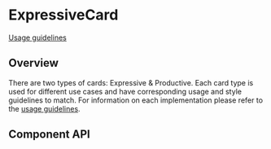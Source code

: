 <!-- `position:fixed` cause rendering issues, so do not render the modal -->


# ExpressiveCard

[Usage guidelines](https://pages.github.ibm.com/cdai-design/pal/components/card/overview)

## Overview

There are two types of cards: Expressive & Productive. Each card type is used
for different use cases and have corresponding usage and style guidelines to
match. For information on each implementation please refer to the
[usage guidelines](https://pages.github.ibm.com/cdai-design/pal/components/card/overview).

<Canvas>
  <Story id={getStoryId(ExpressiveCard.displayName, 'default')} />
</Canvas>

## Component API

<ArgsTable />
